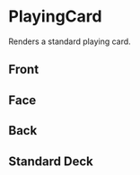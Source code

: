 
<Meta of={Stories} />

# PlayingCard

Renders a standard playing card.

## Front

<Canvas of={Stories.Front} />
<Controls of={Stories.Front} />

## Face

<Canvas of={Stories.Face} />

## Back

<Canvas of={Stories.Back} />

## Standard Deck

<Canvas of={Stories.Deck} />